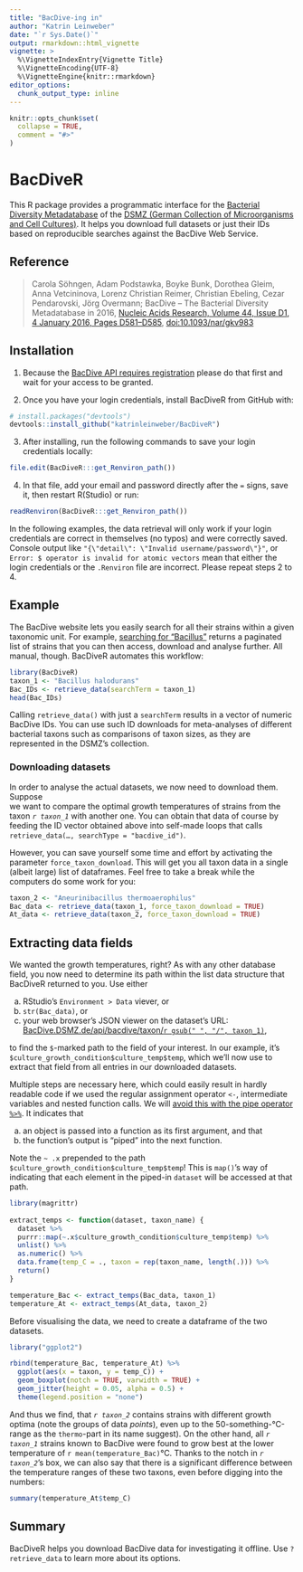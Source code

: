 ```yaml
---
title: "BacDive-ing in"
author: "Katrin Leinweber"
date: "`r Sys.Date()`"
output: rmarkdown::html_vignette
vignette: >
  %\VignetteIndexEntry{Vignette Title}
  %\VignetteEncoding{UTF-8}
  %\VignetteEngine{knitr::rmarkdown}
editor_options: 
  chunk_output_type: inline
---
```


```r
knitr::opts_chunk$set(
  collapse = TRUE,
  comment = "#>"
)
```

# BacDiveR

This R package provides a programmatic interface for the [Bacterial Diversity
Metadatabase](https://bacdive.dsmz.de/) of the [DSMZ (German Collection of 
Microorganisms and Cell Cultures)](https://www.dsmz.de/about-us.html). It helps 
you download full datasets or just their IDs based on reproducible searches 
against the BacDive Web Service.

## Reference

> Carola Söhngen, Adam Podstawka, Boyke Bunk, Dorothea Gleim, Anna Vetcininova,
> Lorenz Christian Reimer, Christian Ebeling, Cezar Pendarovski, Jörg Overmann;
> BacDive – The Bacterial Diversity Metadatabase in 2016, 
> [Nucleic Acids Research, Volume 44, Issue D1, 4 January 2016, Pages D581–D585](https://academic.oup.com/nar/article/44/D1/D581/2503137), 
> [doi:10.1093/nar/gkv983](https://doi.org/10.1093/nar/gkv983)


## Installation

1. Because the [BacDive API requires registration](https://bacdive.dsmz.de/api/bacdive/registration/register/) please do that first and wait for your access to be granted.

2. Once you have your login credentials, install BacDiveR from GitHub with:

```r
# install.packages("devtools")
devtools::install_github("katrinleinweber/BacDiveR")
```

3. After installing, run the following commands to save your login credentials locally:

```r
file.edit(BacDiveR:::get_Renviron_path())
```

4. In that file, add your email and password directly after the `=` signs, save it, then restart R(Studio) or run:

```r
readRenviron(BacDiveR:::get_Renviron_path())
```

In the following examples, the data retrieval will only work if your login credentials are correct in themselves (no typos) and were correctly saved. Console output like `"{\"detail\": \"Invalid username/password\"}"`, or `Error: $ operator is invalid for atomic vectors` mean that either the login credentials or the `.Renviron` file are incorrect. Please repeat steps 2 to 4.


## Example

The BacDive website lets you easily search for all their strains within a 
given taxonomic unit. For example, [searching for "Bacillus"][Bac-search] 
returns a paginated list of strains that you can then access, download and analyse further. All manual, though. BacDiveR automates this workflow:

[Bac-search]: https://bacdive.dsmz.de/index.php?search=Bacillus

```r
library(BacDiveR)
taxon_1 <- "Bacillus halodurans"
Bac_IDs <- retrieve_data(searchTerm = taxon_1) 
head(Bac_IDs) 
```

Calling `retrieve_data()` with just a `searchTerm` results in a vector of 
numeric BacDive IDs. You can use such ID downloads for meta-analyses of different 
bacterial taxons such as comparisons of taxon sizes, as they are represented in 
the DSMZ's collection.

### Downloading datasets

In order to analyse the actual datasets, we now need to download them. Suppose  
we want to compare the optimal growth temperatures of strains from the taxon
*`r taxon_1`* with another one. You can obtain that data of course by feeding 
the ID vector obtained above into self-made loops that calls `retrieve_data(…, searchType = "bacdive_id")`.

However, you can save yourself some time and effort by activating the parameter
`force_taxon_download`. This will get you all taxon data in a single (albeit
large) list of dataframes. Feel free to take a break while the computers
do some work for you:

```r
taxon_2 <- "Aneurinibacillus thermoaerophilus"
Bac_data <- retrieve_data(taxon_1, force_taxon_download = TRUE)
At_data <- retrieve_data(taxon_2, force_taxon_download = TRUE)
```


## Extracting data fields

We wanted the growth temperatures, right? As with any other database field, you 
now need to determine its path within the list data structure that BacDiveR 
returned to you. Use either

a) RStudio's `Environment > Data` viever, or
a) `str(Bac_data)`, or
a) your web browser's JSON viewer on the dataset's URL: [BacDive.DSMZ.de/api/bacdive/taxon/`r gsub(" ", "/", taxon_1)`](https://bacdive.dsmz.de/api/bacdive/taxon/`r gsub(" ", "/", taxon_1)`),

to find the `$`-marked path to the field of your interest. In our example, it's `$culture_growth_condition$culture_temp$temp`, which we'll now use to extract that field from all entries in our downloaded datasets.

Multiple steps are necessary here, which could easily result in hardly readable code if we used the regular assignment operator `<-`, intermediate variables and nested function calls. We will [avoid this with the pipe operator `%>%`](https://cran.r-project.org/package=magrittr). It indicates that 

a) an object is passed into a function as its first argument, and that
a) the function's output is "piped" into the next function.

Note the ` ~ .x` prepended to the path `$culture_growth_condition$culture_temp$temp`! This is `map()`'s way of indicating that each element in the piped-in `dataset` will be accessed at that path.

```r
library(magrittr) 
 
extract_temps <- function(dataset, taxon_name) {
  dataset %>%
  purrr::map(~.x$culture_growth_condition$culture_temp$temp) %>%
  unlist() %>%
  as.numeric() %>%
  data.frame(temp_C = ., taxon = rep(taxon_name, length(.))) %>%
  return()
}

temperature_Bac <- extract_temps(Bac_data, taxon_1) 
temperature_At <- extract_temps(At_data, taxon_2) 
``` 

Before visualising the data, we need to create a dataframe of the two datasets.


```r
library("ggplot2")

rbind(temperature_Bac, temperature_At) %>% 
  ggplot(aes(x = taxon, y = temp_C)) +
  geom_boxplot(notch = TRUE, varwidth = TRUE) +
  geom_jitter(height = 0.05, alpha = 0.5) +
  theme(legend.position = "none")
```

And thus we find, that *`r taxon_2`* contains strains with different growth optima (note the groups of data _points_), even up to the 50-something-°C-range as the `thermo`-part in its name suggest). On the other hand, all *`r taxon_1`* strains known to BacDive were found to grow best at the lower temperature of `r mean(temperature_Bac)`°C. Thanks to the notch in *`r taxon_2`*'s box, we can also say that there is a significant difference between the temperature ranges of these two taxons, even before digging into the numbers:

```r
summary(temperature_At$temp_C)
```

## Summary

BacDiveR helps you download BacDive data for investigating it offline. Use `?retrieve_data` to learn more about its options.
